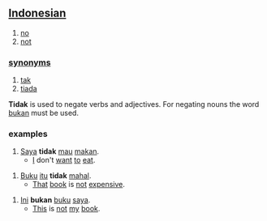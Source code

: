 == [[Indonesian]] ==

# [[no]]
# [[not]]

===[[synonyms]]===

# [[tak]]
# [[tiada]]


'''Tidak''' is used to negate verbs and adjectives. For negating nouns the word [[bukan]] must be used. 

===examples===

# [[Saya]] '''tidak''' [[mau]] [[makan]].
#* [[I]] don't [[want]] [[to]] [[eat]].

# [[Buku]] [[itu]] '''tidak''' [[mahal]].
#* [[That]] [[book]] is [[not]] [[expensive]].

# [[Ini]] '''bukan''' [[buku]] [[saya]].
#* [[This]] is [[not]] [[my]] [[book]].
